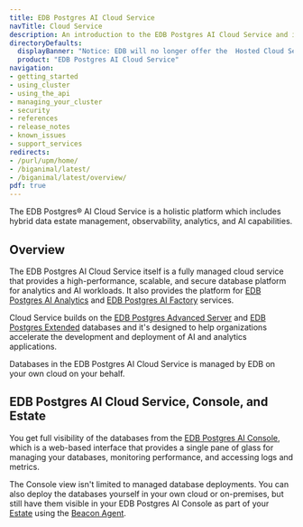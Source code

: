 ```yaml
---
title: EDB Postgres AI Cloud Service
navTitle: Cloud Service
description: An introduction to the EDB Postgres AI Cloud Service and its features.
directoryDefaults:
  displayBanner: "Notice: EDB will no longer offer the  Hosted Cloud Service option for new customers. However, support will remain available for existing customers of the EDB Hosted plan. The associated documentation topics will soon be removed, and updates regarding the removal process will be shared as they become available. The 'Your Cloud Account' option will continue to be available."
  product: "EDB Postgres AI Cloud Service"
navigation:
- getting_started
- using_cluster
- using_the_api
- managing_your_cluster
- security
- references
- release_notes
- known_issues
- support_services
redirects:
- /purl/upm/home/
- /biganimal/latest/
- /biganimal/latest/overview/
pdf: true
---
```


The EDB Postgres® AI Cloud Service is a holistic platform which includes hybrid data estate management, observability, analytics, and AI capabilities.

## Overview

The EDB Postgres AI Cloud Service itself is a fully managed cloud service that provides a high-performance, scalable, and secure database platform for analytics and AI workloads. It also provides the platform for [EDB Postgres AI Analytics](../analytics/) and [EDB Postgres AI Factory](/edb-postgres-ai/ai-factory/) services.

Cloud Service builds on the [EDB Postgres Advanced Server](/epas/latest) and [EDB Postgres Extended](/pge/latest) databases and it's designed to help organizations accelerate the development and deployment of AI and analytics applications.

Databases in the EDB Postgres AI Cloud Service is managed by EDB on your own cloud on your behalf.

## EDB Postgres AI Cloud Service, Console, and Estate

You get full visibility of the databases from the [EDB Postgres AI Console](console/), which is a web-based interface that provides a single pane of glass for managing your databases, monitoring performance, and accessing logs and metrics.

The Console view isn't limited to managed database deployments. You can also deploy the databases yourself in your own cloud or on-premises, but still have them visible in your EDB Postgres AI Console as part of your [Estate](console/estate/) using the [Beacon Agent](console/estate/agent/).
